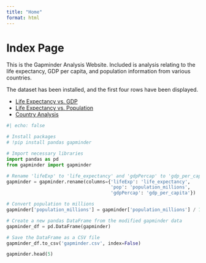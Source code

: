 ```yaml
---
title: "Home"
format: html
---
```


# Index Page

This is the Gapminder Analysis Website. Included is analysis relating to the life expectancy, GDP per capita, and population information from various countries.

The dataset has been installed, and the first four rows have been displayed.

- [Life Expectancy vs. GDP](life_expectancy_gdp.qmd)
- [Life Expectancy vs. Population](life_expectancy_population.qmd)
- [Country Analysis](country_analysis.qmd)

```python
#| echo: false

# Install packages
# !pip install pandas gapminder

# Import necessary libraries
import pandas as pd
from gapminder import gapminder

# Rename 'lifeExp' to 'life_expectancy' and 'gdpPercap' to 'gdp_per_capita'
gapminder = gapminder.rename(columns={'lifeExp': 'life_expectancy',
                                      'pop': 'population_millions', 
                                      'gdpPercap': 'gdp_per_capita'})

# Convert population to millions
gapminder['population_millions'] = gapminder['population_millions'] / 1_000_000

# Create a new pandas DataFrame from the modified gapminder data
gapminder_df = pd.DataFrame(gapminder)

# Save the DataFrame as a CSV file
gapminder_df.to_csv('gapminder.csv', index=False)

gapminder.head(5)
```

